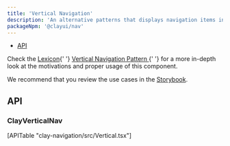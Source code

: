 ```yaml
---
title: 'Vertical Navigation'
description: 'An alternative patterns that displays navigation items in a vertical menu.'
packageNpm: '@clayui/nav'
---
```



<div class="nav-toc-absolute">
<div class="nav-toc">

-   [API](#api)

</div>
</div>

<div class="clay-site-alert alert alert-info">
	Check the <a href="https://liferay.design/lexicon/">Lexicon</a>{' '}
	<a href="https://liferay.design/lexicon/core-components/navigation/vertical-nav/">
		Vertical Navigation Pattern
	</a>{' '}
	for a more in-depth look at the motivations and proper usage of this
	component.
</div>

<VerticalNavigation />

We recommend that you review the use cases in the <a href="https://storybook.clayui.com/?path=/story/components-claynavigation--w-vertical">Storybook</a>.

## API

### ClayVerticalNav

<div>[APITable "clay-navigation/src/Vertical.tsx"]</div>
